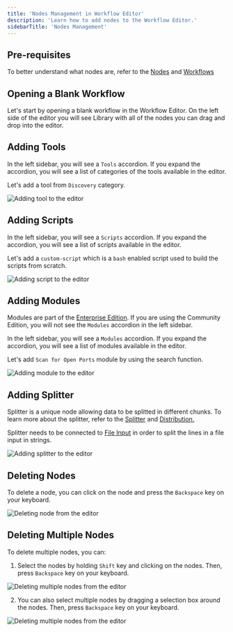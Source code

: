 ```yaml
---
title: 'Nodes Management in Workflow Editor'
description: 'Learn how to add nodes to the Workflow Editor.'
sidebarTitle: 'Nodes Management'
---
```


## Pre-requisites

To better understand what nodes are, refer to the [Nodes](../../user-guides/concepts/nodes/introduction) and [Workflows](../../user-guides/concepts/workflows/introduction)

## Opening a Blank Workflow

Let's start by opening a blank workflow in the Workflow Editor. On the left side of the editor you will see Library with all of the nodes you can drag and drop into the editor.


## Adding Tools 

In the left sidebar, you will see a `Tools` accordion. If you expand the accordion, you will see a list of categories of the tools available in the editor.

Let's add a tool from `Discovery` category.

<Frame>
    <img src="/images/tutorials/bfac-adding-tools-tutorial.gif" alt="Adding tool to the editor" />
</Frame>

## Adding Scripts

In the left sidebar, you will see a `Scripts` accordion. If you expand the accordion, you will see a list of scripts available in the editor.

Let's add a `custom-script` which is a `bash` enabled script used to build the scripts from scratch.

<Frame>
    <img src="/images/tutorials/custom-script-tutorial.gif" alt="Adding script to the editor" />
</Frame>

## Adding Modules

<Warning>Modules are part of the [Enterprise Edition](https://trickest.com/pricing). If you are using the Community Edition, you will not see the `Modules` accordion in the left sidebar.</Warning>

In the left sidebar, you will see a `Modules` accordion. If you expand the accordion, you will see a list of modules available in the editor.

Let's add `Scan for Open Ports` module by using the search function.

<Frame>
    <img src="/images/tutorials/scan-for-open-ports-tutorial.gif" alt="Adding module to the editor" />
</Frame>

## Adding Splitter

Splitter is a unique node allowing data to be splitted in different chunks. To learn more about the splitter, refer to the [Splitter](../../user-guides/concepts/nodes/splitter) and [Distribution.](../runs/distribution)

Splitter needs to be connected to [File Input](../../user-guides/concepts/nodes/node-inputs#file) in order to split the lines in a file input in strings.

<Frame>
    <img src="/images/tutorials/splitter-tutorial.gif" alt="Adding splitter to the editor" />
</Frame>

## Deleting Nodes

To delete a node, you can click on the node and press the `Backspace` key on your keyboard.

<Frame>
    <img src="/images/tutorials/tutorials-deleting-nodes.gif" alt="Deleting node from the editor" />
</Frame>

## Deleting Multiple Nodes

To delete multiple nodes, you can: 

1. Select the nodes by holding `Shift` key and clicking on the nodes. Then, press `Backspace` key on your keyboard.

<Frame>
    <img src="/images/tutorials/tutorials-deleting-multiple-nodes.gif" alt="Deleting multiple nodes from the editor" />
</Frame>

2. You can also select multiple nodes by dragging a selection box around the nodes. Then, press `Backspace` key on your keyboard.

<Frame>
    <img src="/images/tutorials/tutorials-deleting-multiple-nodes-2.gif" alt="Deleting multiple nodes from the editor" />
</Frame>
